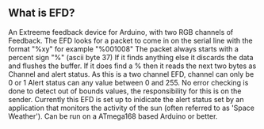 ==What is EFD?==
An Extreeme feedback device for Arduino, with two RGB channels of Feedback. 
The EFD looks for a packet to come in on the serial line with the format "%xy" for example "%001008" The packet always starts with a percent sign "%" (ascii byte 37) If it finds anything else it discards the data and flushes the buffer. If it does find a % then it reads the next two bytes as Channel and alert status.  As this is a two channel EFD, channel can only be 0 or 1
Alert status can any value between 0 and 255.  No error checking is done to detect out of bounds values, the responsibility for this is on the sender.
Currently this EFD is set up to inidicate the alert status set by an application that monitors the activity of the sun (often referred to as 'Space Weather').
Can be run on a ATmega168 based Arduino or better.


